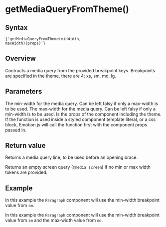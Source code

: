 

# getMediaQueryFromTheme()

## Syntax

<Code>{'getMediaQueryFromTheme(minWidth, maxWidth)(props)'}</Code>

## Overview

Contructs a media query from the provided breakpoint keys. Breakpoints are specified in the theme, there are 4: xs, sm, md, lg.

## Parameters

<LegacyBlock marginTop='sizing040'>
  <Prop name='minWidth' type='BreakpointKeys'>
    The min-width for the media query. Can be left falsy if only a max-width is to be used.
  </Prop>
  <Prop name='maxWidth' type='BreakpointKeys'>
    The max-width for the media query. Can be left falsy if only a min-width is to be used.
  </Prop>
  <Prop name='props' type='Props'>
    Is the props of the component including the theme. If the function is used inside a styled component template literal, or a css block, Emotion.js will call the function first with the component props passed in.
  </Prop>
</LegacyBlock>

## Return value

Returns a media query line, to be used before an opening brace.

Returns an empty screen query (`@media screen`) if no min or max width tokens are provided.

## Example

In this example the `Paragraph` component will use the min-width breakpoint value from `sm`.

<CodeFromFile path="examples/utils/get-media-query-from-theme-1.tsx"/>

In this example the `Paragraph` component will use the min-width breakpoint value from `sm` and the max-width value from `md`.

<CodeFromFile path="examples/utils/get-media-query-from-theme-2.tsx"/>

